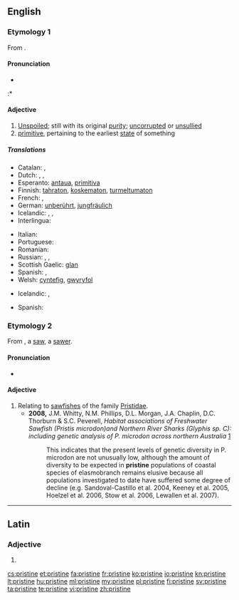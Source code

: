 ==English==

===Etymology 1===
From {{etyl|frm}} {{term|pristin|lang=frm}}.

====Pronunciation====
{{rfc-level|check placement of Pronunciation|lang=en}}
* {{audio|en-us-pristine.ogg|Audio (US)}}
:* {{rhymes|iːn}}

====Adjective====
{{en-adj}}

# [[unspoiled|Unspoiled]]; still with its original [[purity]]; [[uncorrupted]] or [[unsullied]]
# [[primitive]], pertaining to the earliest [[state]] of something

=====Translations=====
{{trans-top|unspoiled}}
* Catalan: {{t-|ca|primitiu}}, {{t+|ca|primer}}
* Dutch: {{t+|nl|ongerept}}, {{t+|nl|oorspronkelijk}}, {{t-|nl|onaangeroerd}}
* Esperanto: [[antaua]], [[primitiva]]
* Finnish: [[tahraton]], [[koskematon]], [[turmeltumaton]]
* French: {{t+|fr|virginal}}, {{t+|fr|antique}}
* German: [[unberührt]], [[jungfräulich]]
* Icelandic: {{t-|is|óspilltur|m}},  {{t-|is|ósnortinn|m}},  {{t-|is|óskemmdur|m}}
* Interlingua: {{t-|ia|pristine|xs=Interlingua}}
{{trans-mid}}
* Italian: {{t+|it|incontaminato}}
* Portuguese: {{t+|pt|virgem}}
* Romanian: {{t-|ro|virgin}}
* Russian: {{t+|ru|чистый|m|alt=чи́стый|tr=čístyj}}, {{t+|ru|нетронутый|m|alt=нетро́нутый|tr=netrónutyj}}, {{t-|ru|неиспорченный|m|alt=неиспо́рченный|tr=neispórchennyj}}
* Scottish Gaelic: [[glan#Scottish Gaelic|glan]]
* Spanish: {{t+|es|virgen}}, {{t+|es|prístino}} {{qualifier|deprecated by the RAE}}
* Welsh: [[cyntefig]], [[gwyryfol]]
{{trans-bottom}}

{{trans-top|pertaining to the earliest state of something}}
* Icelandic: {{t+|is|upprunalegur|m}},  {{t+|is|upphaflegur|m}}
{{trans-mid}}
* Spanish: {{t+|es|prístino}}
{{trans-bottom}}

===Etymology 2===
From {{etyl|grc}} {{term|πρίστης|lang=grc|sc=polytonic}}, a [[saw]], a [[sawer]].

====Pronunciation====
* {{rhymes|aɪn}}

====Adjective====
{{en-adj}}

# Relating to [[sawfish]]es of the family [[Pristidae]].
#* '''2008,''' J.M. Whitty, N.M. Phillips, D.L. Morgan, J.A. Chaplin, D.C. Thorburn & S.C. Peverell, ''Habitat associations of Freshwater Sawfish (Pristis microdon)and Northern River Sharks (Glyphis sp. C): including genetic analysis of P. microdon across northern Australia'' [http://www.environment.gov.au/coasts/publications/pubs/freshwater-sawfish-northern-river-shark.pdf]
#*: This indicates that the present levels of genetic diversity in P. microdon are not unusually low, although the amount of diversity to be expected in '''pristine''' populations of coastal species of elasmobranch remains elusive because all populations investigated to date have suffered some degree of decline (e.g. Sandoval-Castillo et al. 2004, Keeney et al. 2005, Hoelzel et al. 2006, Stow et al. 2006, Lewallen et al. 2007).

----

==Latin==

===Adjective===
{{la-adj-form|pristine}}

# {{inflection of|pristinus|pristinus|voc|m|s|lang=la}}

[[cs:pristine]]
[[et:pristine]]
[[fa:pristine]]
[[fr:pristine]]
[[ko:pristine]]
[[io:pristine]]
[[kn:pristine]]
[[lt:pristine]]
[[hu:pristine]]
[[ml:pristine]]
[[my:pristine]]
[[pl:pristine]]
[[fi:pristine]]
[[sv:pristine]]
[[ta:pristine]]
[[te:pristine]]
[[vi:pristine]]
[[zh:pristine]]